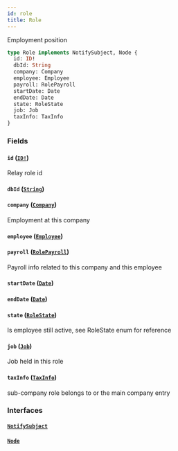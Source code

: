 ```yaml
---
id: role
title: Role
---
```


Employment position

```graphql
type Role implements NotifySubject, Node {
  id: ID!
  dbId: String
  company: Company
  employee: Employee
  payroll: RolePayroll
  startDate: Date
  endDate: Date
  state: RoleState
  job: Job
  taxInfo: TaxInfo
}
```

### Fields

#### `id` ([`ID!`](/docs/partners/truework/scalars/id))

Relay role id

#### `dbId` ([`String`](/docs/partners/truework/scalars/string))

#### `company` ([`Company`](/docs/partners/truework/objects/company))

Employment at this company

#### `employee` ([`Employee`](/docs/partners/truework/objects/employee))

#### `payroll` ([`RolePayroll`](/docs/partners/truework/objects/role-payroll))

Payroll info related to this company and this employee

#### `startDate` ([`Date`](/docs/partners/truework/scalars/date))

#### `endDate` ([`Date`](/docs/partners/truework/scalars/date))

#### `state` ([`RoleState`](/docs/partners/truework/enums/role-state))

Is employee still active, see RoleState enum for reference

#### `job` ([`Job`](/docs/partners/truework/objects/job))

Job held in this role

#### `taxInfo` ([`TaxInfo`](/docs/partners/truework/objects/tax-info))

sub-company role belongs to or the main company entry

### Interfaces

#### [`NotifySubject`](/docs/partners/truework/interfaces/notify-subject)

#### [`Node`](/docs/partners/truework/interfaces/node)
